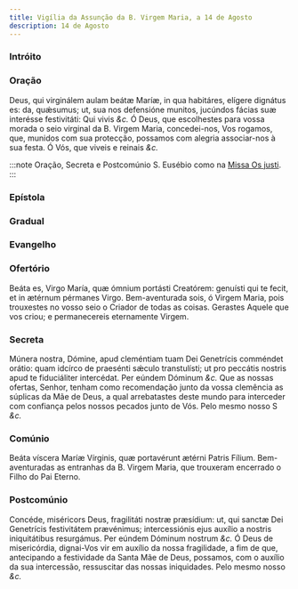 ```yaml
---
title: Vigília da Assunção da B. Virgem Maria, a 14 de Agosto
description: 14 de Agosto
---
```



### Intróito

<LinkCard
  href="/missal/comum/21virgemnaomartir2#intróito"
  title="Virgem não Mártir - Missa Vultum tuum"
/>

### Oração

<div class="grid grid-cols-2 gap-5">
  <span class="text-justify">
    Deus, qui virginálem aulam beátæ Maríæ, in qua habitáres, elígere dignátus
    es: da, quǽsumus; ut, sua nos defensióne munitos, jucúndos fácias suæ
    interésse festivitáti: Qui vivis <em>&c.</em>
  </span>
  <span class="text-justify">
    Ó Deus, que escolhestes para vossa morada o seio virginal da B. Virgem
    Maria, concedei-nos, Vos rogamos, que, munidos com sua protecção, possamos
    com alegria associar-nos à sua festa. Ó Vós, que viveis e reinais
    <em>&c.</em>
  </span>
</div>

:::note
Oração, Secreta e Postcomúnio S. Eusébio como na [Missa Os justi](/missal/comum/14confessoresnaopontifices1).
:::

### Epístola

<LinkCard
  href="/missal/santos/07-16-1#epístola"
  title="B. Virgem Maria do Monte Carmelo"
/>

### Gradual

<LinkCard
  href="/missal/santos/07-02#gradual"
  title="Visitação da B. Virgem Maria"
/>

### Evangelho

<LinkCard
  href="/missal/comum/26festasmaria1#evangelho"
  title="Festas da B. Virgem Maria - Missa Salve, sancta Parens"
/>

### Ofertório

<div class="grid grid-cols-2 gap-5">
  <span class="text-justify">
    Beáta es, Virgo María, quæ ómnium portásti Creatórem: genuísti qui te fecit,
    et in ætérnum pérmanes Virgo.
  </span>
  <span class="text-justify">
    Bem-aventurada sois, ó Virgem Maria, pois trouxestes no vosso seio o Criador
    de todas as coisas. Gerastes Aquele que vos criou; e permanecereis
    eternamente Virgem.
  </span>
</div>

### Secreta

<div class="grid grid-cols-2 gap-5">
  <span class="text-justify">
    Múnera nostra, Dómine, apud cleméntiam tuam Dei Genetrícis comméndet orátio:
    quam idcírco de praesénti sǽculo transtulísti; ut pro peccátis nostris apud
    te fiduciáliter intercédat. Per eúndem Dóminum <em>&c.</em>
  </span>
  <span class="text-justify">
    Que as nossas ofertas, Senhor, tenham como recomendação junto da vossa
    clemência as súplicas da Mãe de Deus, a qual arrebatastes deste mundo para
    interceder com confiança pelos nossos pecados junto de Vós. Pelo mesmo nosso
    S <em>&c.</em>
  </span>
</div>

### Comúnio

<div class="grid grid-cols-2 gap-5">
  <span class="text-justify">
    Beáta víscera Maríæ Vírginis, quæ portavérunt ætérni Patris Fílium.
  </span>
  <span class="text-justify">
    Bem-aventuradas as entranhas da B. Virgem Maria, que trouxeram encerrado o
    Filho do Pai Eterno.
  </span>
</div>

### Postcomúnio

<div class="grid grid-cols-2 gap-5">
  <span class="text-justify">
    Concéde, miséricors Deus, fragilitáti nostræ præsídium: ut, qui sanctæ Dei
    Genetrícis festivitátem prævénimus; intercessiónis ejus auxílio a nostris
    iniquitátibus resurgámus. Per eúndem Dóminum nostrum <em>&c.</em>
  </span>
  <span class="text-justify">
    Ó Deus de misericórdia, dignai-Vos vir em auxílio da nossa fragilidade, a
    fim de que, antecipando a festividade da Santa Mãe de Deus, possamos, com o
    auxílio da sua intercessão, ressuscitar das nossas iniquidades. Pelo mesmo
    nosso <em>&c.</em>
  </span>
</div>
